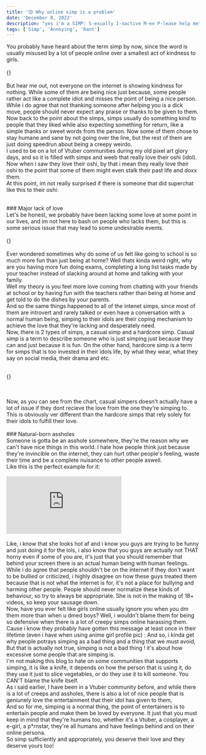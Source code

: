 ```yaml
---
title: '😍 Why online simp is a problem'
date: 'December 8, 2022'
description: "yes i'm a SIMP: S-exually I-nactive M-en P-lease help me"
tags: ['Simp', 'Annoying', 'Rant']
---
```


You probably have heard about the term <span className="terms">simp </span> by now, since the word is usually misused by a lot of people online over a smallest act of kindness to girls.
<br/>
<br/>
{<BImage slug={slug} img="stfu.jpeg" className="mx-auto" width={400} height={225} alt="" description="like just stfu dude, you're not my dad" />}
<br/>
<br/>
But hear me out, not everyone on the internet is showing kindness for nothing. While some of them are being nice just because, some people rather act like a complete idiot and misses the point of being a nice person. While
i do agree that not thanking someone after helping you is a dick move, people should never expect any praise or thanks to be given to them. 
<br/>
Now back to the point about the simps, simps usually do something kind to people that they liked while also expecting something for return, like a simple thanks or sweet words from the person. Now some of them chose to stay humane and sane by not going over the line, but the rest of them are just doing speedrun about being a creepy weirdo.
<br/>
I used to be on a lot of Vtuber communities during my old pixel art glory days, and so it is filled with simps and weeb that really love their oshi (idol).
Now when i saw they love their oshi, by that i mean they <span className="terms">really </span> love their oshi to the point that some of them might even stalk their past life and doxx them.
<br/>
At this point, im not really surprised if there is someone that did superchat like this to their oshi:

<Superchat name="Horny Vtuber Simp" msg="I've donated OVER $2K PLEASE MARRY ME or I'll DOXX your house and reveal the UFO in your backyard" />

<br/>
### Major lack of love
<br/>
Let's be honest, we probably have been lacking some love at some point in our lives, and im not here to bash on people who lacks them, but this is some serious issue that may lead to some undesirable events.
<br/>
<br/>
{<BImage slug={slug} img="lacklove.jpeg" className="mx-auto" width={400} height={225} alt="" description="literally you guys that are reading this" />}
<br/>
<br/>
Ever wondered sometimes why do some of us felt like going to school is so much more fun than just being at home? Well thats kinda weird right, why are you having more fun doing exams, completing a long list tasks made by your teacher instead of slacking around at home and talking with your family. 
<br/>
Well my theory is you feel more love coming from chatting with your friends at school or by having fun with the teachers rather than being at home and get told to do the dishes by your parents.
<br/>
And so the same things happened to all of the intenet simps, since most of them are introvert and rarely talked or even have a conversation with a normal human being, simping to their idols are their coping mechanism to achieve the love that they're lacking and desperately need.
<br/>
Now, there is 2 types of simps, a casual simp and a hardcore simp. Casual simp is a term to describe someone who is just simping just because they can and just because it is fun. On the other hand, hardcore simp is a term for simps that is too invested in their idols life, by what they wear, what they say on social media, their drama and etc.
<br/>
<br/>

{<BImage slug={slug} img="chart-1.png" className="mx-auto" width={600} height={400} alt="" description="comparison between hardcore and casual simps" />}

<br/>
<br/>
Now, as you can see from the chart, casual simpers doesn't actually have a lot of issue if they dont recieve the love from the one they're simping to. This is obviously ver different than the hardcore simps that rely solely for their idols to fulfill their love.
<br/>
<br/>
### Natural-born assholes
<br/>
Someone is gotta be an asshole somewhere, they're the reason why we can't have nice things in this world.
<HugeQuote msg="I'm on the internet, I'm invincible!"/>
I hate how people think just because they're <span className="terms">invincible </span> on the internet, they can hurt other people's feeling, waste their time and be a complete nuisance to other people aswell. 
<br/>
Like this is the perfect example for it:
<br/>
<br/>
<iframe className="w-full aspect-video my-8" src="https://www.youtube.com/embed/ri-leIGfDNA" frameBorder="0" allow="accelerometer; autoplay; clipboard-write; encrypted-media; gyroscope; picture-in-picture" allowFullScreen></iframe>
<br/>
<br/>
Like, i know that she looks hot af and i know you guys are trying to be <span className="terms">funny </span> and just doing it for the lols, i also know that you guys are actually not THAT horny even if some of you are, it's just that you should remember that behind your screen there is an actual human being with human feelings.
<HugeQuote msg="Why did she show her sexy body on the internet then 😒"/>
While i do agree that people shouldn't be on the internet if they don't want to be bullied or criticized, i highly disagree on how these guys treated them because that is not what the internet is for, it's not a place for bullying and harming other people. People should never normalize these kinds of behaviour, so try to always be appropriate. She is not in the making of 18+ videos, so keep your <span className="terms">sausage </span> down.
<br/>
Now, have you ever felt like girls online usually ignore you when you dm them more than when u dmed boys? Well, i wouldn't blame them for being so defensive when there is a lot of creepy simps online harassing them. 
<br/>
Cause i know they probably have gotten this message at <span className="terms">least </span> once in their lifetime (even i have when using anime girl profile pic) :
<WhatsappContainer block={true}>
    <Whatsapp me={false} time="2:00 AM" messages={["Hi beautifull 💖💖💖"]} />
    <Whatsapp me={true} time="2:58 AM" messages={["Hi","How did you get my number?"]} />
    <Whatsapp me={false} time="3:00 AM" messages={["send bob and Vegana please","iM nice guy and virgin"]} />
    <Whatsapp me={false} time="10:32 PM" messages={["RESPOND ME U UGLY B**CH"]} />
</WhatsappContainer>
And so, i kinda get why people potrays <span className="terms">simping </span> as a bad thing and a thing that we must avoid, But that is actually not true, simping is not a <span className="terms">bad thing </span>! it's about how excessive some people that are simping is. 
<br/>
I'm not making this blog to hate on some communities that supports simping, it is like a knife, it depends on how the person that is using it, do they use it just to slice vegetables, or do they use it to kill someone. You <span className="terms">CAN'T  </span> blame the knife itself.
<br/>
As i said earlier, I have been in a Vtuber community before, and while there is a lot of creeps and assholes, there is also a lot of nice people that is geniunely love the entertainment that their idol has given to them,
<br/>
And so for me, simping is a normal thing, the point of entertainers is to entertain people and make them be loved by everyone. It just that you must keep in mind that they're humans too, whether it's a Vtuber, a cosplayer, a e-girl, a p*rnstar, they're all humans and have feelings behind and on their <span className="terms">online persona</span>. 
<br/>
So simp sufficiently and appropriately, you deserve their love and they deserve yours too!
<br/>
<br/>
<br/>
<br/>